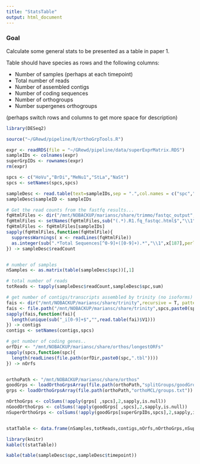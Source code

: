 ```yaml
---
title: "StatsTable"
output: html_document
---
```


### Goal

Calculate some general stats to be presented as a table in paper 1.

Table should have species as rows and the following columns:

* Number of samples (perhaps at each timepoint)
* Total number of reads
* Number of assembled contigs
* Number of coding sequences
* Number of orthogroups
* Number supergenes orthogroups

(perhaps switch rows and columns to get more space for description)

```r
library(DESeq2)

source("~/GRewd/pipeline/R/orthoGrpTools.R")
```

```r

expr <- readRDS(file = "~/GRewd/pipeline/data/superExprMatrix.RDS")
sampleIDs <- colnames(expr)
superGrpIDs <- rownames(expr)
rm(expr)

spcs <- c("HoVu","BrDi","MeNu1","StLa","NaSt")
spcs <- setNames(spcs,spcs)

sampleDesc <- read.table(text=sampleIDs,sep = ".",col.names = c("spc","timepoint","pooled","rep"))
sampleDesc$sampleID <- sampleIDs

# Get the read counts from the fastfq results...
fqHtmlFiles <- dir("/mnt/NOBACKUP/mariansc/share/trimmo/fastqc_output",pattern = ".R1.fq_fastqc.html$",full.names = T)
fqHtmlFiles <- setNames(fqHtmlFiles,sub("(.*).R1.fq_fastqc.html$","\\1",perl=T,basename(fqHtmlFiles)))
fqHtmlFiles <- fqHtmlFiles[sampleIDs]
sapply(fqHtmlFiles,function(fqHtmlFile){
  suppressWarnings( x <- readLines(fqHtmlFile))
  as.integer(sub(".*Total Sequences[^0-9]+([0-9]+).*","\\1",x[187],perl=T))
}) -> sampleDesc$readCount


# number of samples
nSamples <- as.matrix(table(sampleDesc$spc))[,1]

# total number of reads
totReads <- tapply(sampleDesc$readCount,sampleDesc$spc,sum)

# get number of contigs/transcripts assembled by trinity (no isoforms)
fais <- dir("/mnt/NOBACKUP/mariansc/share/trinity",recursive = T, pattern="\\.fai$",full.names = T)
fais <- file.path("/mnt/NOBACKUP/mariansc/share/trinity",spcs,paste0(spcs,".fasta.fai"))
sapply(fais,function(fai){
  length(unique(sub("_i[0-9]+$","",read.table(fai)$V1)))
}) -> contigs
contigs <- setNames(contigs,spcs)

# get number of coding genes..
orfDir <- "/mnt/NOBACKUP/mariansc/share/orthos/longestORFs"
sapply(spcs,function(spc){
  length(readLines(file.path(orfDir,paste0(spc,".tbl"))))
}) -> nOrfs


orthoPath <- "/mnt/NOBACKUP/mariansc/share/orthos"
goodGrps <- loadOrthoGrpsArray(file.path(orthoPath,"splitGroups/goodGroups.txt"))
grps <- loadOrthoGrpsArray(file.path(orthoPath,"orthoMCL/groups.txt"))

nOrthoGrps <- colSums(!apply(grps[ ,spcs],2,sapply,is.null))
nGoodOrthoGrps <- colSums(!apply(goodGrps[ ,spcs],2,sapply,is.null))
nSuperOrthoGrps <- colSums(!apply(goodGrps[superGrpIDs,spcs],2,sapply,is.null))


statTable <- data.frame(nSamples,totReads,contigs,nOrfs,nOrthoGrps,nSuperOrthoGrps)
```

```r
library(knitr)
kable(t(statTable))
```

```r
kable(table(sampleDesc$spc,sampleDesc$timepoint))
```



